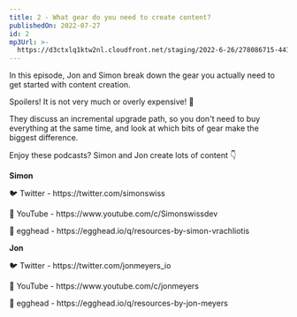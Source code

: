 ```yaml
---
title: 2 - What gear do you need to create content?
publishedOn: 2022-07-27
id: 2
mp3Url: >-
  https://d3ctxlq1ktw2nl.cloudfront.net/staging/2022-6-26/278086715-44100-2-81b97a91928b5.m4a
---
```

In this episode, Jon and Simon break down the gear you actually need to get started with content creation.

Spoilers! It is not very much or overly expensive! 🙌

They discuss an incremental upgrade path, so you don't need to buy everything at the same time, and look at which bits of gear make the biggest difference.

Enjoy these podcasts? Simon and Jon create lots of content 👇

**Simon**

🐦 Twitter - https\://twitter.com/simonswiss

🎥 YouTube - https\://www\.youtube.com/c/Simonswissdev

🥚 egghead - https\://egghead.io/q/resources-by-simon-vrachliotis

**Jon**

🐦 Twitter - https\://twitter.com/jonmeyers\_io

🎥 YouTube - https\://www\.youtube.com/c/jonmeyers

🥚 egghead - https\://egghead.io/q/resources-by-jon-meyers
